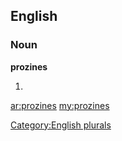 ==English==

===Noun===
'''prozines'''

# {{plural of|[[prozine]]}}

[[Category:English plurals]]

[[ar:prozines]]
[[my:prozines]]